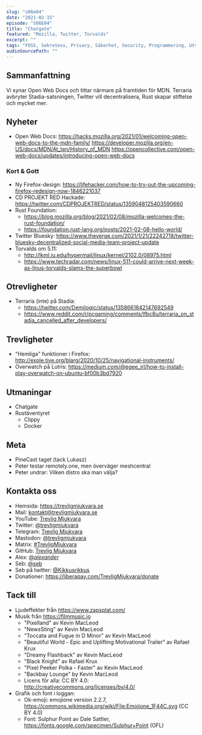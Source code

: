 ```yaml
---
slug: "s06e04"
date: "2021-02-15"
episode: "S06E04"
title: "Chatgate"
featured: "Mozilla, Twitter, Torvalds"
excerpt: ""
tags: "FOSS, Sekretess, Privacy, Säkerhet, Security, Programmering, Utveckling, Mjukvara, PinePhone, Technology, Linux, Open Source, Pine64, Open Web Docs, Firefox, Mozilla, CD PROJEKT RED, Rust, Bluesky, Twitter, Torvalds, Terraria, Stadia, Lutris, Overwatch, Clippy, Google"
audioSourcePath: ""
---
```


## Sammanfattning

Vi synar Open Web Docs och tittar närmare på framtiden för MDN. Terraria avbryter Stadia-satsningen, Twitter vill decentralisera, Rust skapar stiftelse och mycket mer.

## Nyheter

- Open Web Docs: https://hacks.mozilla.org/2021/01/welcoming-open-web-docs-to-the-mdn-family/ https://developer.mozilla.org/en-US/docs/MDN/At_ten/History_of_MDN https://opencollective.com/open-web-docs/updates/introducing-open-web-docs

### Kort & Gott

- Ny Firefox-design: https://lifehacker.com/how-to-try-out-the-upcoming-firefox-redesign-now-1846221037
- CD PROJEKT RED Hackade: https://twitter.com/CDPROJEKTRED/status/1359048125403590660
- Rust Foundation:
  - https://blog.mozilla.org/blog/2021/02/08/mozilla-welcomes-the-rust-foundation/
  - https://foundation.rust-lang.org/posts/2021-02-08-hello-world/
- Twitter Bluesky: https://www.theverge.com/2021/1/21/22242718/twitter-bluesky-decentralized-social-media-team-project-update
- Torvalds om 5.11:
  - http://lkml.iu.edu/hypermail/linux/kernel/2102.0/08975.html
  - https://www.techradar.com/news/linux-511-could-arrive-next-week-as-linus-torvalds-slams-the-superbowl

## Otrevligheter

- Terraria (inte) på Stadia:
  - https://twitter.com/Demilogic/status/1358661842147692549
  - https://www.reddit.com/r/pcgaming/comments/lfbc8u/terraria_on_stadia_cancelled_after_developers/

## Trevligheter

- "Hemliga" funktioner i Firefox: http://exple.tive.org/blarg/2020/10/25/navigational-instruments/
- Overwatch på Lutris: https://medium.com/@egee_irl/how-to-install-play-overwatch-on-ubuntu-bf00b3bd7920

## Utmaningar

- Chatgate
- Rustäventyret
  - Clippy
  - Docker

## Meta

- PineCast taget (tack Lukasz)
- Peter testar remotely.one, men överväger meshcentral
- Peter undrar: Vilken distro ska man välja?

## Kontakta oss

- Hemsida: https://trevligmjukvara.se
- Mail: kontakt@trevligmjukvara.se
- YouTube: [Trevlig Mjukvara](https://www.youtube.com/channel/UCRVmpkj-XM6UhUCjGiL3hhQ)
- Twitter: [@trevligmjukvara](https://twitter.com/trevligmjukvara)
- Telegram: [Trevlig Mjukvara](https://t.me/trevligmjukvara)
- Mastodon: [@trevligmjukvara](https://mastodon.linuxkompis.se/@trevligmjukvara)
- Matrix: [#TrevligMjukvara](https://matrix.to/#/%23TrevligMjukvara:matrix.org)
- GitHub: [Trevlig Mjukvara](https://github.com/trevligmjukvara)
- Alex: [@_alexander_](https://mastodon.online/@_alexander_)
- Seb: [@seb](https://social.gelotte.dev/@seb)
- Seb på twitter: [@Kikkusrikkus](https://twitter.com/Kikkusrikkus)
- Donationer: https://liberapay.com/TrevligMjukvara/donate

## Tack till

- Ljudeffekter från https://www.zapsplat.com/
- Musik från https://filmmusic.io
  - "Pixelland" av Kevin MacLeod
  - "NewsSting" av Kevin MacLeod
  - "Toccata and Fugue in D Minor" av Kevin MacLeod
  - "Beautiful World - Epic and Uplifting Motivational Trailer" av Rafael Krux
  - "Dreamy Flashback" av Kevin MacLeod
  - "Black Knight" av Rafael Krux
  - "Pixel Peeker Polka - Faster" av Kevin MacLeod
  - "Backbay Lounge" by Kevin MacLeod
  - Licens för alla: CC BY 4.0: http://creativecommons.org/licenses/by/4.0/
- Grafik och font i loggan:
  - Ok-emoji: emojione version 2.2.7, https://commons.wikimedia.org/wiki/File:Emojione_1F44C.svg (CC BY 4.0)
  - Font: Sulphur Point av Dale Sattler, https://fonts.google.com/specimen/Sulphur+Point (OFL)
